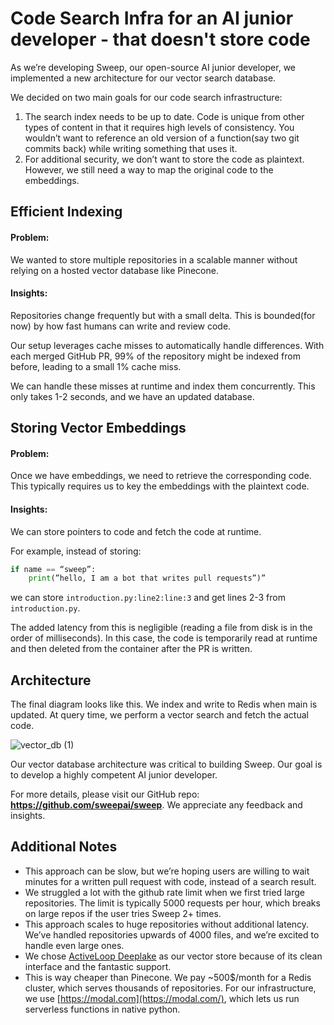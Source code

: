 # **Code Search Infra for an AI junior developer - that doesn't store code**

As we’re developing Sweep, our open-source AI junior developer, we implemented a new architecture for our vector search database.

We decided on two main goals for our code search infrastructure:

1. The search index needs to be up to date. Code is unique from other types of content in that it requires high levels of consistency. You wouldn’t want to reference an old version of a function(say two git commits back) while writing something that uses it.
2. For additional security, we don’t want to store the code as plaintext. However, we still need a way to map the original code to the embeddings.

## **Efficient Indexing**

#### Problem: 
We wanted to store multiple repositories in a scalable manner without relying on a hosted vector database like Pinecone. 

#### Insights: 
Repositories change frequently but with a small delta. This is bounded(for now) by how fast humans can write and review code.

Our setup leverages cache misses to automatically handle differences. With each merged GitHub PR, 99% of the repository might be indexed from before, leading to a small 1% cache miss. 

We can handle these misses at runtime and index them concurrently. This only takes 1-2 seconds, and we have an updated database. 

## **Storing Vector Embeddings**

#### Problem:
Once we have embeddings, we need to retrieve the corresponding code. This typically requires us to key the embeddings with the plaintext code.

#### Insights: 
We can store pointers to code and fetch the code at runtime. 

For example, instead of storing:
```python
if name == “sweep”:
    print(”hello, I am a bot that writes pull requests”)”
```
we can store `introduction.py:line2:line:3` and get lines 2-3 from `introduction.py`. 

The added latency from this is negligible (reading a file from disk is in the order of milliseconds). In this case, the code is temporarily read at runtime and then deleted from the container after the PR is written.

## **Architecture**
The final diagram looks like this. We index and write to Redis when main is updated. At query time, we perform a vector search and fetch the actual code.

![vector_db (1)](https://github.com/sweepai/sweep/assets/44910023/b2a7a2d2-7880-4553-b233-5aa68fd6f14d)

Our vector database architecture was critical to building Sweep. Our goal is to develop a highly competent AI junior developer. 

For more details, please visit our GitHub repo: **https://github.com/sweepai/sweep**. We appreciate any feedback and insights.

## **Additional Notes**

- This approach can be slow, but we’re hoping users are willing to wait minutes for a written pull request with code, instead of a search result.
- We struggled a lot with the github rate limit when we first tried large repositories. The limit is typically 5000 requests per hour, which breaks on large repos if the user tries Sweep 2+ times.
- This approach scales to huge repositories without additional latency. We’ve handled repositories upwards of 4000 files, and we’re excited to handle even large ones.
- We chose [ActiveLoop Deeplake](https://docs.deeplake.ai/en/latest/index.html) as our vector store because of its clean interface and the fantastic support.
- This is way cheaper than Pinecone. We pay ~500$/month for a Redis cluster, which serves thousands of repositories. For our infrastructure, we use [https://modal.com](https://modal.com/), which lets us run serverless functions in native python.
